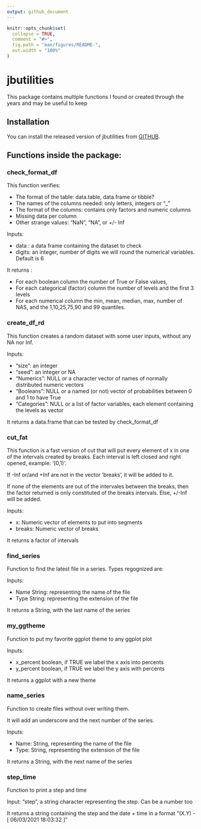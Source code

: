 ```yaml
---
output: github_document
---
```


<!-- README.md is generated from README.Rmd. Please edit that file -->

```r
knitr::opts_chunk$set(
  collapse = TRUE,
  comment = "#>",
  fig.path = "man/figures/README-",
  out.width = "100%"
)
```

# jbutilities

This package contains multiple functions I found or created through the years and may be useful to keep


## Installation

You can install the released version of jbutilities from [GITHUB](https://github.com/bronnimannj/jbutilities).



## Functions inside the package:

### check_format_df

This function verifies:

- The format of the table: data.table, data.frame or tibble?
- The names of the columns needed: only letters, integers or "_"
- The format of the columns: contains only factors and numeric columns
- Missing data per column
- Other strange values: "NaN", "NA", or +/- Inf

Inputs:

- data : a data frame containing the dataset to check
- digits: an integer, number of digits we will round the numerical variables. Default is 6

It returns :

- For each boolean column the number of True or False values,
- For each categorical (factor) column the number of levels and the first 3 levels
- For each numerical column the min, mean, median, max, number of NAS, and the 1,10,25,75,90 and 99 quantiles.



### create_df_rd

This function creates a random dataset with some user inputs, without any NA nor Inf.


Inputs:

- "size": an integer
- "seed": an integer or NA
- "Numerics": NULL or a character vector of names of normally distributed numeric vectors
- "Booleans": NULL or a named (or not) vector of probabilities between 0 and 1 to have True
- "Categories": NULL or a list of factor variables, each element containing the levels as vector

It returns a data.frame that can be tested by check_format_df


### cut_fat

This function is a fast version of cut that will put every element of x in one of the intervals created by breaks. Each interval is left closed and right opened, example: '[0,1)'.

If -Inf or/and +Inf are not in the vector 'breaks', it will be added to it.

If none of the elements are out of the intervales between the breaks, then the factor returned is only constituted of the breaks intervals. Else, +/-Inf will be added.

Inputs:

- x: Numeric vector of elements to put into segments
- breaks: Numeric vector of breaks

It returns a factor of intervals


### find_series

Function to find the latest file in a series. Types regognized are:

Inputs:

- Name String: representing the name of the file
- Type String: representing the extension of the file

It returns a String, with the last name of the series



### my_ggtheme

Function to put my favorite ggplot theme to any ggplot plot

Inputs:

- x_percent boolean, if TRUE we label the x axis into percents
- y_percent boolean, if TRUE we label the y axis with percents

It returns a ggplot with a new theme




### name_series

Function to create files without over writing them.

It will add an underscore and the next number of the series.

Inputs:

- Name: String, representing the name of the file
- Type: String, representing the extension of the file

It returns a String, with the next name of the series



### step_time

Function to print a step and time

Input: "step", a string character representing the step. Can be a number too

It returns a string containing the step and the date + time in a format "(X.Y) - [ 06/03/2021 18:03:32 ]"


